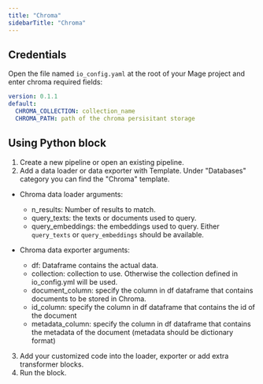 ```yaml
---
title: "Chroma"
sidebarTitle: "Chroma"
---
```


## Credentials

Open the file named `io_config.yaml` at the root of your Mage project and enter chroma required fields:

```yaml
version: 0.1.1
default:
  CHROMA_COLLECTION: collection_name
  CHROMA_PATH: path of the chroma persisitant storage
```

## Using Python block

1. Create a new pipeline or open an existing pipeline.
2. Add a data loader or data exporter with Template. Under "Databases" category you can
 find the "Chroma" template.

- Chroma data loader arguments:
  - n_results: Number of results to match.
  - query_texts: the texts or documents used to query.
  - query_embeddings: the embeddings used to query.
  Either `query_texts` or `query_embeddings` should be available.

- Chroma data exporter arguments:
  - df: Dataframe contains the actual data.
  - collection: collection to use. Otherwise the collection defined in io_config.yml will be used.
  - document_column: specify the column in df dataframe that contains documents to be stored in Chroma.
  - id_column: specify the column in df dataframe that contains the id of the document
  - metadata_column: specify the column in df dataframe that contains the metadata of the document (metadata should be dictionary format)

3. Add your customized code into the loader, exporter or add extra transformer blocks.
4. Run the block.
